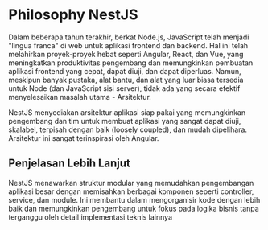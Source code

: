 # Philosophy NestJS
Dalam beberapa tahun terakhir, berkat Node.js, JavaScript telah menjadi "lingua franca" di web untuk aplikasi frontend dan backend. Hal ini telah melahirkan proyek-proyek hebat seperti Angular, React, dan Vue, yang meningkatkan produktivitas pengembang dan memungkinkan pembuatan aplikasi frontend yang cepat, dapat diuji, dan dapat diperluas. Namun, meskipun banyak pustaka, alat bantu, dan alat yang luar biasa tersedia untuk Node (dan JavaScript sisi server), tidak ada yang secara efektif menyelesaikan masalah utama - Arsitektur.

NestJS menyediakan arsitektur aplikasi siap pakai yang memungkinkan pengembang dan tim untuk membuat aplikasi yang sangat dapat diuji, skalabel, terpisah dengan baik (loosely coupled), dan mudah dipelihara. Arsitektur ini sangat terinspirasi oleh Angular.

## Penjelasan Lebih Lanjut
NestJS menawarkan struktur modular yang memudahkan pengembangan aplikasi besar dengan memisahkan berbagai komponen seperti controller, service, dan module. Ini membantu dalam mengorganisir kode dengan lebih baik dan memungkinkan pengembang untuk fokus pada logika bisnis tanpa terganggu oleh detail implementasi teknis lainnya